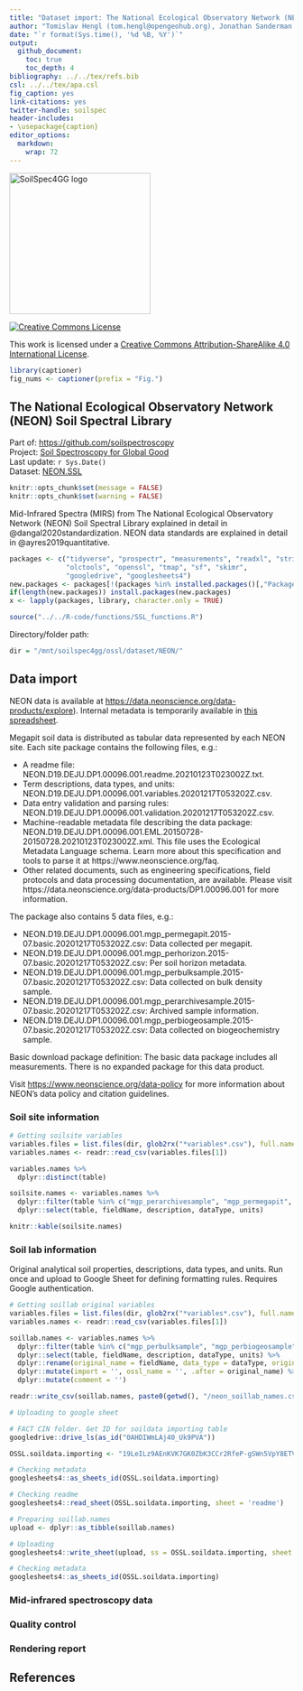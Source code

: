 ```yaml
---
title: "Dataset import: The National Ecological Observatory Network (NEON) Soil Spectral Library"  
author: "Tomislav Hengl (tom.hengl@opengeohub.org), Jonathan Sanderman (jsanderman@woodwellclimate.org), and Jose Lucas Safanelli (jsafanelli@woodwellclimate.org) - "  
date: "`r format(Sys.time(), '%d %B, %Y')`"
output: 
  github_document:
    toc: true
    toc_depth: 4
bibliography: ../../tex/refs.bib
csl: ../../tex/apa.csl  
fig_caption: yes
link-citations: yes
twitter-handle: soilspec
header-includes:
- \usepackage{caption}
editor_options: 
  markdown: 
    wrap: 72
---
```


[<img src="../../img/soilspec4gg-logo_fc.png" alt="SoilSpec4GG logo" width="250"/>](https://soilspectroscopy.org/)

[<img alt="Creative Commons License" style="border-width:0" src="https://i.creativecommons.org/l/by-sa/4.0/88x31.png" />](http://creativecommons.org/licenses/by-sa/4.0/)

This work is licensed under a [Creative Commons Attribution-ShareAlike 4.0 International License](http://creativecommons.org/licenses/by-sa/4.0/).

```r
library(captioner)
fig_nums <- captioner(prefix = "Fig.")
```

## The National Ecological Observatory Network (NEON) Soil Spectral Library

Part of: <https://github.com/soilspectroscopy>  
Project: [Soil Spectroscopy for Global
Good](https://soilspectroscopy.org)  
Last update: `r Sys.Date()`  
Dataset: [NEON.SSL](https://soilspectroscopy.github.io/ossl-manual/soil-spectroscopy-tools-and-users.html#neon.ssl)

```r
knitr::opts_chunk$set(message = FALSE)
knitr::opts_chunk$set(warning = FALSE)
```

Mid-Infrared Spectra (MIRS) from The National Ecological Observatory Network (NEON) Soil Spectral Library explained in detail in @dangal2020standardization. NEON data standards are explained in detail in @ayres2019quantitative.

```r
packages <- c("tidyverse", "prospectr", "measurements", "readxl", "stringr",
              "olctools", "openssl", "tmap", "sf", "skimr",
              "googledrive", "googlesheets4")
new.packages <- packages[!(packages %in% installed.packages()[,"Package"])]
if(length(new.packages)) install.packages(new.packages)
x <- lapply(packages, library, character.only = TRUE)
```

```r
source("../../R-code/functions/SSL_functions.R")
```

Directory/folder path:
```r
dir = "/mnt/soilspec4gg/ossl/dataset/NEON/"
```

## Data import

NEON data is available at <https://data.neonscience.org/data-products/explore>). Internal metadata is temporarily available in [this spreadsheet](https://docs.google.com/spreadsheets/d/1kovs1g68VCnTByJ-HnMsgM2SzWzQjczeZdUh9TB7Ki0/edit#gid=1704927749).

Megapit soil data is distributed as tabular data represented by each NEON site. Each site package contains the following files, e.g.:

- A readme file: NEON.D19.DEJU.DP1.00096.001.readme.20210123T023002Z.txt.  
- Term descriptions, data types, and units: NEON.D19.DEJU.DP1.00096.001.variables.20201217T053202Z.csv.  
- Data entry validation and parsing rules: NEON.D19.DEJU.DP1.00096.001.validation.20201217T053202Z.csv.  
- Machine-readable metadata file describing the data package: NEON.D19.DEJU.DP1.00096.001.EML.20150728-20150728.20210123T023002Z.xml. This file uses the Ecological Metadata Language schema. Learn more about this specification and tools to parse it at https://www.neonscience.org/faq.  
- Other related documents, such as engineering specifications, field protocols and data processing documentation, are available. Please visit https://data.neonscience.org/data-products/DP1.00096.001 for more information.  

The package also contains 5 data files, e.g.:

- NEON.D19.DEJU.DP1.00096.001.mgp_permegapit.2015-07.basic.20201217T053202Z.csv: Data collected per megapit.  
- NEON.D19.DEJU.DP1.00096.001.mgp_perhorizon.2015-07.basic.20201217T053202Z.csv: Per soil horizon metadata.  
- NEON.D19.DEJU.DP1.00096.001.mgp_perbulksample.2015-07.basic.20201217T053202Z.csv: Data collected on bulk density sample.  
- NEON.D19.DEJU.DP1.00096.001.mgp_perarchivesample.2015-07.basic.20201217T053202Z.csv: Archived sample information.  
- NEON.D19.DEJU.DP1.00096.001.mgp_perbiogeosample.2015-07.basic.20201217T053202Z.csv: Data collected on biogeochemistry sample.  

Basic download package definition: The basic data package includes all measurements. There is no expanded package for this data product.

Visit <https://www.neonscience.org/data-policy> for more information about NEON's data policy and citation guidelines.

### Soil site information

```r
# Getting soilsite variables
variables.files = list.files(dir, glob2rx("*variables*.csv"), full.names=TRUE, recursive = TRUE)
variables.names <- readr::read_csv(variables.files[1])

variables.names %>%
  dplyr::distinct(table)

soilsite.names <- variables.names %>%
  dplyr::filter(table %in% c("mgp_perarchivesample", "mgp_permegapit", "mgp_perhorizon")) %>%
  dplyr::select(table, fieldName, description, dataType, units)

knitr::kable(soilsite.names)
```

### Soil lab information

Original analytical soil properties, descriptions, data types, and units. Run once and upload to Google Sheet for defining formatting rules. Requires Google authentication.

```r
# Getting soillab original variables
variables.files = list.files(dir, glob2rx("*variables*.csv"), full.names=TRUE, recursive = TRUE)
variables.names <- readr::read_csv(variables.files[1])

soillab.names <- variables.names %>%
  dplyr::filter(table %in% c("mgp_perbulksample", "mgp_perbiogeosample")) %>%
  dplyr::select(table, fieldName, description, dataType, units) %>%
  dplyr::rename(original_name = fieldName, data_type = dataType, original_description = description) %>%
  dplyr::mutate(import = '', ossl_name = '', .after = original_name) %>%
  dplyr::mutate(comment = '')

readr::write_csv(soillab.names, paste0(getwd(), "/neon_soillab_names.csv"))

# Uploading to google sheet

# FACT CIN folder. Get ID for soildata importing table
googledrive::drive_ls(as_id("0AHDIWmLAj40_Uk9PVA"))

OSSL.soildata.importing <- "19LeILz9AEnKVK7GK0ZbK3CCr2RfeP-gSWn5VpY8ETVM"

# Checking metadata
googlesheets4::as_sheets_id(OSSL.soildata.importing)

# Checking readme
googlesheets4::read_sheet(OSSL.soildata.importing, sheet = 'readme')

# Preparing soillab.names
upload <- dplyr::as_tibble(soillab.names)

# Uploading
googlesheets4::write_sheet(upload, ss = OSSL.soildata.importing, sheet = "NEON")

# Checking metadata
googlesheets4::as_sheets_id(OSSL.soildata.importing)
```

### Mid-infrared spectroscopy data

### Quality control

### Rendering report

## References


<!-- ### Soil site and laboratory data import: -->

<!-- Get coordinates (download from <https://data.neonscience.org/data-products/explore>). -->
<!-- Metadata is available in [tabular format](https://docs.google.com/spreadsheets/d/1kovs1g68VCnTByJ-HnMsgM2SzWzQjczeZdUh9TB7Ki0/edit#gid=1704927749). -->

<!-- ```{r} -->
<!-- crds.lst = list.files(dir, glob2rx("*mgp_permegapit*.csv"), full.names=TRUE, recursive = TRUE) -->
<!-- neon.xy = plyr::rbind.fill(lapply(crds.lst, read.csv)) -->
<!-- #plot(neon.xy[,c("decimalLongitude","decimalLatitude")]) -->
<!-- neon.soil$longitude_wgs84_dd = plyr::join(neon.soil["pitNamedLocation"], neon.xy)$decimalLongitude  -->
<!-- neon.soil$latitude_wgs84_dd = plyr::join(neon.soil["pitNamedLocation"], neon.xy)$decimalLatitude -->
<!-- neon.soil$id.layer_uuid_c = neon.soil$uid -->
<!-- neon.soil$id.layer_local_c = neon.soil$horizonID -->
<!-- neon.soil$observation.date.begin_iso.8601_yyyy.mm.dd = format(as.Date(neon.soil$collectDate, format="%m/%d/%Y"), "%Y-%m-%d") -->
<!-- neon.soil$observation.date.end_iso.8601_yyyy.mm.dd = format(as.Date(neon.soil$collectDate, format="%m/%d/%Y"), "%Y-%m-%d") -->
<!-- neon.soil$layer.upper.depth_usda_cm = neon.soil$biogeoTopDepth -->
<!-- neon.soil$layer.lower.depth_usda_cm = neon.soil$biogeoBottomDepth -->
<!-- ``` -->


<!-- #### Soil lab information -->

<!-- Harmonization function: -->

<!-- ```{r} -->
<!-- in.name = c("phCacl2", "phH2o", "ec12pre", "gypsumConc", "caco3Conc", "caNh4d", "kNh4d",  -->
<!--             "mgNh4d", "naNh4d", "cecdNh4", "baseSumCecd10", "ececCecd33",  -->
<!--             "alKcl", "feKcl", "carbonTot", "nitrogenTot", "sulfurTot",  -->
<!--             "finalOC", "bulkDensExclCoarseFrag",  -->
<!--             "sandTotal", "siltTotal", "clayTotal") -->
<!-- neon.soillab = as.data.frame(neon.soil[,in.name]) -->
<!-- out.name = c("ph.cacl2_usda.4c1_index", "ph.h2o_usda.4c1_index", "ec.w_usda.4f1_dsm", "gyp_usda.4e2_wpct",  -->
<!--              "caco3_usda.4e1_wpct", "ca.ext_usda.4b1_cmolkg", "k.ext_usda.4b1_cmolkg",  -->
<!--              "mg.ext_usda.4b1_cmolkg", "na.ext_usda.4b1_cmolkg", "cec.ext_usda.4b1_cmolkg", -->
<!--              "sum.bases_4b4b2a_cmolkg", "ecec_usda.4b4_cmolkg", "al.kcl_usda.4b3_cmolkg", -->
<!--              "fe.kcl_usda.4b3_mgkg", "c.tot_usda.4h2_wpct", "n.tot_usda.4h2_wpct",  -->
<!--              "s.tot_usda.4h2_wpct", "oc_usda.calc_wpct", "bd.od_usda.3b2_gcm3", -->
<!--              "sand.tot_usda.3a1_wpct", "silt.tot_usda.3a1_wpct", "clay.tot_usda.3a1_wpct") -->
<!-- ## compare values -->
<!-- summary(neon.soillab$carbonTot) -->
<!-- summary(neon.soillab$bulkDensExclCoarseFrag) ## some very high BD? -->
<!-- summary(neon.soillab$clayTotal) -->
<!-- summary(neon.soillab$sandTotal) -->
<!-- fun.lst = as.list(rep("x*1", length(in.name))) -->
<!-- fun.lst[[which(in.name=="carbonTot")]] = "x/10" -->
<!-- fun.lst[[which(in.name=="nitrogenTot")]] = "x/10" -->
<!-- fun.lst[[which(in.name=="sulfurTot")]] = "x/10" -->
<!-- fun.lst[[which(in.name=="finalOC")]] = "x/10" -->
<!-- fun.lst[[which(in.name=="gypsumConc")]] = "x/10" -->
<!-- fun.lst[[which(in.name=="caco3Conc")]] = "x/10" -->
<!-- ## save translation rules: -->
<!-- #View(data.frame(in.name, out.name, unlist(fun.lst))) -->
<!-- write.csv(data.frame(in.name, out.name, unlist(fun.lst)), "./neon_soilab_transvalues.csv") -->
<!-- neon.soil.f = transvalues(neon.soillab, out.name, in.name, fun.lst) -->
<!-- neon.soil.f$wpg2_usda.3a2_wpct = rowSums(neon.soil[,c("coarseFrag2To5", "coarseFrag5To20")], na.rm=TRUE) -->
<!-- ``` -->

<!-- Exporting the table: -->

<!-- ```{r} -->
<!-- neon.soil.f$id.layer_local_c = neon.soil$id.layer_local_c -->
<!-- neon.soil.f$id.layer_uuid_c = neon.soil$id.layer_uuid_c -->
<!-- neon.soil.f$sample.doi_idf_c = "10.3390/s20236729" -->
<!-- neon.soil.f$sample.contact.name_utf8_txt = "Jonathan Sanderman" -->
<!-- neon.soil.f$sample.contact.email_ietf_email = "jsanderman@woodwellclimate.org" -->
<!-- x.na = soilab.name[which(!soilab.name %in% names(neon.soil.f))] -->
<!-- if(length(x.na)>0){ for(i in x.na){ neon.soil.f[,i] <- NA } } -->
<!-- soilab.rds = paste0(dir, "ossl_soillab_v1.rds") -->
<!-- if(!file.exists(soilab.rds)){ -->
<!--   saveRDS.gz(neon.soil.f[,soilab.name], soilab.rds) -->
<!-- } -->
<!-- ``` -->

<!-- #### Soil site information -->

<!-- ```{r} -->
<!-- neon.site = as.data.frame(neon.soil[,c("layer.upper.depth_usda_cm", "layer.lower.depth_usda_cm",  -->
<!--                                           "latitude_wgs84_dd", "longitude_wgs84_dd", -->
<!--                                            "id.layer_local_c", "id.layer_uuid_c",  -->
<!--                                        "observation.date.begin_iso.8601_yyyy.mm.dd", -->
<!--                                        "observation.date.end_iso.8601_yyyy.mm.dd")]) -->
<!-- neon.site$id.location_olc_c = olctools::encode_olc(neon.site$latitude_wgs84_dd, neon.site$longitude_wgs84_dd, 10) -->
<!-- ``` -->

<!-- Exporting the table: -->

<!-- ```{r} -->
<!-- neon.site$observation.ogc.schema.title_ogc_txt = 'Open Soil Spectroscopy Library' -->
<!-- neon.site$observation.ogc.schema_idn_url = 'https://soilspectroscopy.github.io/' -->
<!-- neon.site$dataset.title_utf8_txt = "Soil physical and chemical properties, Megapit, RELEASE-2021 (DP1.00096.001)" -->
<!-- neon.site$dataset.doi_idf_c = "10.48443/rfmw-p030" -->
<!-- neon.site$surveyor.address_utf8_txt = "Terrestrial Instrument System (TIS)" -->
<!-- neon.site$surveyor.contact_ietf_email = "jsanderman@woodwellclimate.org" -->
<!-- neon.site$dataset.code_ascii_c = "NEON.SSL" -->
<!-- neon.site$location.method_any_c = "GPS" -->
<!-- neon.site$id.project_ascii_c = "NEON Megapit Soil Archive" -->
<!-- neon.site$horizon.designation_usda_c = neon.soil$horizonName -->
<!-- neon.site$dataset.license.title_ascii_txt = "CC-BY"  -->
<!-- neon.site$dataset.license.address_idn_url = "https://creativecommons.org/licenses/by/4.0/" -->
<!-- neon.site$dataset.address_idn_url = "https://data.neonscience.org/data-products/DP1.00096.001" -->
<!-- neon.site$dataset.owner_utf8_txt = "Woodwell Climate Research" -->
<!-- neon.site$dataset.contact.name_utf8_txt = "Jonathan Sanderman" -->
<!-- neon.site$dataset.contact_ietf_email = "jsanderman@woodwellclimate.org" -->
<!-- x.na = site.name[which(!site.name %in% names(neon.site))] -->
<!-- if(length(x.na)>0){ for(i in x.na){ neon.site[,i] <- NA } } -->
<!-- soilsite.rds = paste0(dir, "ossl_soilsite_v1.rds") -->
<!-- if(!file.exists(soilsite.rds)){ -->
<!--   saveRDS.gz(neon.site[,site.name], soilsite.rds) -->
<!-- } -->
<!-- ``` -->


<!-- ### Mid-infrared spectroscopy data -->

<!-- Mid-infrared (MIR) soil spectroscopy raw data (<https://doi.org/10.5281/zenodo.4351254>): -->

<!-- ```{r} -->
<!-- ## 2 repetitions / different wavelengths -->
<!-- neon.mir = vroom::vroom(paste0(dir, "NEON_Woodwell.csv")) -->
<!-- ## For some reasons there are only 304 rows but import leads to 333 -->
<!-- neon.soil = neon.mir[1:304,1:94] -->
<!-- ## Already in KSSL! -->
<!-- #neon.mir2 = vroom::vroom(paste0(dir, "NEON_KSSL.csv"))[1:304,95:ncol(neon.mir2)] -->
<!-- #names(neon.mir2) = paste0("X", names(neon.mir2)) -->
<!-- #dim(neon.mir2) -->
<!-- ## different wavelengths? -->
<!-- #summary(!names(neon.mir)[95:100] %in% paste0("X", names(neon.mir2))) -->
<!-- neon.mir = neon.mir[1:304,95:ncol(neon.mir)] -->
<!-- dim(neon.mir) -->
<!-- ``` -->

<!-- Resampling the MIR spectra from the original window size to 2 cm-1 in `neon.abs`.  -->
<!-- Detect any problems: -->

<!-- ```{r} -->
<!-- wav.mir = as.numeric(gsub("X", "", names(neon.mir))) -->
<!-- #wav2.mir = as.numeric(gsub("X", "", names(neon.mir2))) -->
<!-- #summary(wav2.mir); summary(wav2.mir) -->
<!-- # Creating a matrix with only spectral values to resample it -->
<!-- neon.mir.spec = as.matrix(neon.mir) -->
<!-- #neon2.mir.spec = as.matrix(neon.mir2) -->
<!-- colnames(neon.mir.spec) = wav.mir -->
<!-- #colnames(neon2.mir.spec) = wav2.mir -->
<!-- ## remove values out of range -->
<!-- #na.lst = rowSums(neon.mir) -->
<!-- #str(which(is.na(na.lst))) -->
<!-- samples.na.gaps = apply(neon.mir.spec, 1, FUN=function(j){ round(100*sum(is.na(j))/length(j), 3)})  -->
<!-- samples.negative = apply(neon.mir.spec, 1, FUN=function(j){ round(100*sum(j <= 0, na.rm=TRUE)/length(j), 3) }) -->
<!-- sum(samples.negative>0) -->
<!-- samples.extreme = apply(neon.mir.spec, 1, FUN=function(j){ round(100*sum(j >= 3, na.rm=TRUE)/length(j), 3) }) -->
<!-- sum(samples.extreme>0) -->
<!-- ``` -->


<!-- ```{r} -->
<!-- neon.mir.f = prospectr::resample(neon.mir.spec, wav.mir, seq(600, 4000, 2)) -->
<!-- #neon2.mir = prospectr::resample(neon2.mir.spec, wav2.mir, seq(600, 4000, 2)) -->
<!-- #neonA.mir = plyr::rbind.fill(as.data.frame(neon.mir), as.data.frame(neon2.mir)) -->
<!-- neon.mir.f = round(as.data.frame(neon.mir.f)*1000) -->
<!-- mir.n = paste0("scan_mir.", seq(600, 4000, 2), "_abs") -->
<!-- colnames(neon.mir.f) = mir.n -->
<!-- neon.mir.f$id.layer_local_c = neon.soil$horizonID #rep(neon.soil$horizonID, 2) -->
<!-- neon.mir.f$id.layer_uuid_c = plyr::join(neon.mir.f["id.layer_local_c"], neon.soil.f[c("id.layer_local_c","id.layer_uuid_c")], match="first")$id.layer_uuid_c -->
<!-- summary(is.na(neon.mir.f$id.layer_uuid_c)) -->
<!-- neon.mir.f$id.scan_local_c = paste0("WCR.", neon.soil$kssl_smp_id) #c(paste0("WCR.", neon.soil$kssl_smp_id), paste0("KSSL.", neon.soil$kssl_smp_id)) -->
<!-- ``` -->

<!-- Plotting MIR spectra to see if there are still maybe negative values in the table: -->

<!-- ```{r} -->
<!-- matplot(y=as.vector(t(neon.mir.f[100,mir.n])), x=seq(600, 4000, 2), -->
<!--         ylim = c(0,3000), -->
<!--         type = 'l',  -->
<!--         xlab = "Wavelength",  -->
<!--         ylab = "Absorbance" -->
<!--         ) -->
<!-- ``` -->

<!-- Export final MIR table: -->

<!-- ```{r} -->
<!-- neon.mir.f$id.scan_uuid_c = openssl::md5(make.unique(paste0("NEON", neon.mir.f$id.scan_local_c))) -->
<!-- neon.mir.f$model.name_utf8_txt = "Bruker Vertex 70 with HTS-XT accessory" -->
<!-- neon.mir.f$model.code_any_c = "Bruker_Vertex_70.HTS.XT" -->
<!-- neon.mir.f$method.light.source_any_c = "" -->
<!-- neon.mir.f$method.preparation_any_c = "" -->
<!-- neon.mir.f$scan.file_any_c = "" -->
<!-- neon.mir.f$scan.date.begin_iso.8601_yyyy.mm.dd = as.Date("2019-01-01") -->
<!-- neon.mir.f$scan.date.end_iso.8601_yyyy.mm.dd = as.Date("2020-08-01") -->
<!-- neon.mir.f$scan.license.title_ascii_txt = "CC-BY" -->
<!-- neon.mir.f$scan.license.address_idn_url = "https://creativecommons.org/licenses/by/4.0/" -->
<!-- neon.mir.f$scan.doi_idf_c = "10.3390/s20236729" -->
<!-- neon.mir.f$scan.contact.name_utf8_txt = "Jonathan Sanderman" -->
<!-- neon.mir.f$scan.contact.email_ietf_email = "jsanderman@woodwellclimate.org" -->
<!-- neon.mir.f$scan.mir.nafreq_ossl_pct = samples.na.gaps -->
<!-- neon.mir.f$scan.mir.negfreq_ossl_pct = samples.negative -->
<!-- neon.mir.f$scan.mir.extfreq_ossl_pct = samples.extreme -->
<!-- ``` -->

<!-- Save to RDS file: -->

<!-- ```{r} -->
<!-- x.na = mir.name[which(!mir.name %in% names(neon.mir.f))] -->
<!-- if(length(x.na)>0){ for(i in x.na){ neon.mir.f[,i] <- NA } } -->
<!-- mir.rds = paste0(dir, "ossl_mir_v1.rds") -->
<!-- if(!file.exists(mir.rds)){ -->
<!--   saveRDS.gz(neon.mir.f[,mir.name], mir.rds) -->
<!-- } -->
<!-- ``` -->


<!-- ### Quality control -->

<!-- Check if some points don't have any spectral scans: -->

<!-- ```{r} -->
<!-- mis.r = neon.mir.f$id.layer_uuid_c %in% neon.site$id.layer_uuid_c -->
<!-- summary(mis.r) -->
<!-- ## All OK -->
<!-- ``` -->


<!-- ### Distribution of points -->

<!-- We can plot an world map showing distribution of the sampling locations -->
<!-- for the NEON points. -->

<!-- ```{r, neon.pnts_sites} -->
<!-- neon.map = NULL -->
<!-- mapWorld = borders('state', colour = 'gray50', fill = 'gray50') -->
<!-- neon.map = ggplot() + mapWorld -->
<!-- neon.map = neon.map + geom_point(aes(x=neon.site$longitude_wgs84_dd, y=neon.site$latitude_wgs84_dd), color = 'blue', shape = 18, size=.9) -->
<!-- neon.map -->
<!-- ``` -->

<!-- `r fig_nums("neon.pnts_sites", "The NEON soil archive locations of sites across the USA.")` -->

<!-- ```{r, eval=FALSE} -->
<!-- #save.image.pigz(file=paste0(dir, "NEONSSL.RData"), n.cores=32) -->
<!-- #rmarkdown::render("dataset/NEON/README.Rmd") -->
<!-- ``` -->

<!-- ## References -->
